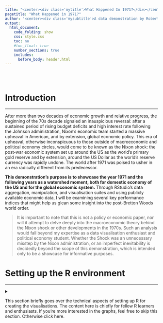 ```yaml
---
title: "<center><div class='mytitle'>What Happened In 1971?</div></center>"
pagetitle: "What Happened in 1971?"
author: "<center><div class='mysubtitle'>A data demonstration by Robert Duc Bui <br> [Github](https://github.com/robert-mdh-bui) [Twitter](https://twitter.com/robert_b_) [LinkedIn](https://www.linkedin.com/in/robert-bui/)</div></center>"
output:
  html_document:
    code_folding: show
    css: style.css
    toc: no
    #toc_float: true
    number_sections: true
    includes:
      before_body: header.html
---
```


<br><br>

<div class="mycontent">

# Introduction

------------------------------------------------------------------------

After more than two decades of economic growth and relative progress, the beginning of the 70s decade signaled an inauspicious reversal: after a sustained period of rising budget deficits and high interest rate following the Johnson administration, Nixon's economic team started a massive upheaval in American, and by extension, global economic policy. This era of upheaval, otherwise inconspicuous to those outside of macroeconomic and political economy circles, would come to be known as the Nixon shock: the post-war economic system set up around the US as the world's primary gold reserve and by extension, around the US Dollar as the world's reserve currency was rapidly undone. The world after 1971 was poised to usher in an era radically different from its predecessor.

**This demonstration's purpose is to showcase the year 1971 and the following years as a watershed moment, both for domestic economy of the US and for the global economic system.** Through RStudio's data aggregation, manipulation, and visualisation suites and using publicly available economic data, I will be examining several key performance indices that might help us glean some insight into the post-Bretton Woods world order.

> It is important to note that this is not a policy or economic paper, nor will it attempt to delve deeply into the macroeconomic theory behind the Nixon shock or other developments in the 1970s. Such an analysis would fall beyond my expertise as a data visualisation enthusiast and political economy student. Whether the Shock was an unnecessary misstep by the Nixon administration, or an imperfect inevitability is decidedly beyond the scope of this demonstration, which is intended only to be a showcase for informative purposes.

# Setting up the R environment

------------------------------------------------------------------------

<details>

<summary>

This section briefly goes over the technical aspects of setting up R for creating the visualisations. The content here is chiefly for fellow R learners and enthusiasts. If you're more interested in the graphs, feel free to skip this section. Otherwise click here.

</summary>

## Packages

For the graphs in this demonstration, I will be using the *tidyverse* suite of packages for RStudio as the main toolset for data wrangling, cleaning, and visualisation through *ggplot2*. I will also be using *lubridate* for datetime manipulation, *stringr* for string manipulation, *fredr* for direct data fetching through the Federal Reserve Economic Data site provided by the Federal Reserve's API. For aesthetic customisation of the document, I use *patchwork* and *extrafont*.

```r
library(tidyverse)   # RStudio's suite of extended tools.
library(lubridate)   # For datetime manipulation
library(extrafont)   # For custom fonts.
library(fredr)       # For direct data fetching through FRED's API.
library(patchwork)   # For plot tiling.
library(kableExtra)  # For tables
```

## API Key

Should you the reader wish to replicate the plots in this demonstration, keep in mind that the fredr package connects through FRED's API, and thus requires an API key to be set. Here is a sample for the syntax to set an API key, but for your personal use you will need to sign up for a free account with FRED, and set your own API key.

```r
fredr_set_key("xxxxxxxxxxxxxxxxxxxxxxxxxxxxxxxx")
```

```r
fredr_set_key("fe0584c38504eccc993f49fe09fef128")
```

## Colour palette

I will also set a custom colour scale for use throughout different visualisations, for the sake of design continuity. The palettes are defined here, and displayed below. The colours and general design are inspired by vintage book covers by Pelican Books from the 1970s.

```r
palette_prim  <- c("#ECA400", 
                   "#006992", 
                   "#b33951")
palette_2nd   <- c("#FFD470", 
                   "#99E2FF",
                   "#DD92A1")
palette_tert  <- c("#FBF6EF",
                   "#0B0A07")
palette_grid  <- c("#768749")

scales::show_col(palette_prim %>% 
                   append(palette_2nd) %>% 
                   append(palette_grid) %>% 
                   append(palette_tert),
                 border = NA)
```

## Custom ggplot2 theme {.tabset .tabset-fade .tabset-pills}

To avoid repetition in constructing the plots, I predefine a custom theme based on ggplot2's *theme_minimal()* here.

### Theme Code

```r
theme_pelican70 <- function () { 
  theme_minimal(base_size=12.5, base_family="Montserrat Light") %+replace%
    theme(
      panel.background      = element_rect(fill = palette_tert[1], colour=NA),
      plot.background       = element_rect(fill = palette_tert[1], colour=NA),
      
      legend.background     = element_rect(fill = "transparent", colour=NA),
      legend.key            = element_rect(fill = "transparent", colour=NA),
      
      plot.margin           = unit(c(t=1,r=1,b=1,l=1),"cm"),
      
      plot.title            = element_text(family = "Newslab Bold",
                                           color = palette_tert[2],
                                           margin = margin(t = 2,
                                                           b = 14,
                                                           unit = "pt")),
      plot.subtitle         = element_text(family = "Newslab",
                                           color = palette_tert[2]),
      axis.text.y           = element_text(angle = 90,
                                           color=palette_tert[2]),
      axis.text.x           = element_text(color=palette_tert[2]),
      axis.title.x          = element_text(color=palette_tert[2],
                                           face="bold.italic",
                                           margin = margin(t = 2,
                                                           b = 2,
                                                           unit = "pt")),
      axis.title.y          = element_text(color=palette_tert[2],
                                           angle = 90,
                                           face="bold.italic",
                                           margin = margin(t = 2,
                                                           b = 2,
                                                           unit = "pt")),
      strip.text.x          = element_blank(),
      
      panel.grid.major.x    = element_line(linetype = "dotted",
                                           colour = palette_grid),
      panel.grid.major.y    = element_line(linetype = "dotted",
                                           colour = palette_grid),
      panel.grid.minor.x    = element_blank(),
      panel.grid.minor.y    = element_blank(),
      
      plot.caption          = element_text(color=palette_tert[2],
                                           face="italic",
                                           size=7,
                                           hjust = 1,
                                           vjust = 1),
      plot.caption.position = "plot"
    )
}
```

### Plot Example

```r
ggplot(data=mtcars,
       aes(as.factor(gear),mpg,fill=as.factor(gear)))+
  geom_boxplot(col=palette_tert[2])+
  geom_jitter()+
  scale_fill_manual(values = palette_prim)+
  theme_pelican70()+
  labs(title="Example with mtcars dataset: Mileage by gear number",
       x = "Gears",y="Miles per Gallon", fill = "Gears")

```

</detail>

# Domestic Decoupling of the US Economy

------------------------------------------------------------------------

This section focuses chiefly on how most of the economic growth post-71 in the US has been decoupled from the realities of the average American worker.

The shared prosperity following the end of WW2 would have one believe in "a rising tide lifts all boats" - but this seemed to have stopped being true after 1971, especially for the middle class and working class in the US. In this section, we examine the various ways in which the common American worker has not shared in the continued economic growth since what I call the great decoupling that took place around 1971.

## Productivity vs. Wages {.tabset .tabset-fade .tabset-pills}

This first plot is probably the most well known: as much as labour productivity has continued to rise, since the 70s, wages have stagnated when adjusted for inflation. Using data from the Economic Policy Institute, here I recreate the plot of relative percentage rise in productivity for all workers and of hourly wage across the US.

Here, we can see clearly that in the few years after 1971, the general rate of increase for wages fell precipitously while productivity continues its previous trajectory. The growing economy had left the worker behind.

### Plot

```r
knitr::include_graphics("plots/plot_prod_wage.png")
```

### Code

```r
prod_wage <- read_csv("productivity_wage.csv") %>%
  mutate_all(funs(str_replace(., "%", ""))) %>%
  mutate_all(funs(str_squish(.))) %>%
  transmute(
    year = as.numeric(Year),
    wage48 = (as.numeric(`Hourly compensation`)+100)/100,
    prod48 = (as.numeric(`Net productivity`)+100)/100
  )

w71 <- prod_wage[prod_wage$year==1971,]$wage48
p71 <- prod_wage[prod_wage$year==1971,]$prod48

prod_wage71 <- prod_wage %>% 
  transmute(
    year = year,
    wage71 = as.numeric(format(round(wage48/w71, 4), nsmall = 4)),
    prod71 = as.numeric(format(round(prod48/p71, 4), nsmall = 4))
  ) %>% 
  filter(year > 1971)

plot_prod_wage <- prod_wage %>%
  pivot_longer(cols = -year,
               names_to = "var",
               values_to = "y") %>%
  mutate(y = (y)) %>%
  ggplot(aes(
    x = year,
    y = y,
    col = var,
    group = var,
    text = paste(sep = "",
                 "Year: ",year,
                 "\n% of 1948: ",y*100,"%")
  )) +
  geom_line(size = 1.25) +
  
  theme_pelican70() +
  scale_color_manual(values = palette_prim) +
  
  scale_x_continuous(breaks = seq(1948, 2018, 8)) +
  scale_y_continuous(labels = scales::percent,
                     breaks = seq(1, 3, 1)) +
  xlim(1945, 2026) +
  
  annotate(
    "text",
    x = max(prod_wage$year),
    y = (prod_wage$wage48 %>% last()) - .5,
    label = "Hourly Wage \nsince '71",
    fontface = 1,
    col = palette_prim[2]
  ) +
  annotate(
    "text",
    x = max(prod_wage$year),
    y = (prod_wage$prod48 %>% last()) - .5,
    label = "Productivity \nsince '71",
    fontface = 1,
    col = palette_prim[1]
  ) +
  
  annotate(
    "point",
    size = 3,
    x = max(prod_wage$year),
    y = (prod_wage$prod48 %>% last()),
    col = palette_prim[1]
  ) +
  annotate(
    "point",
    size = 3,
    x = max(prod_wage$year),
    y = (prod_wage$wage48 %>% last()),
    col = palette_prim[2]
  ) +
  
  annotate(
    "text",
    x = max(prod_wage$year),
    y = (prod_wage$prod48 %>% last()) - .20,
    label = paste("+",
                  ((
                    prod_wage71$prod71 %>% last()
                  ) - 1) * 100,
                  "%",
                  sep = ""),
    fontface = 2,
    size = 5,
    col = palette_prim[1]
  ) +
  annotate(
    "text",
    x = max(prod_wage$year),
    y = (prod_wage$wage48 %>% last()) - .20,
    label = paste("+",
                  ((
                    prod_wage71$wage71 %>% last()
                  ) - 1) * 100,
                  "%",
                  sep = ""),
    fontface = 2,
    size = 5,
    col = palette_prim[2]
  ) +
  
  annotate(
    "segment",
    x = 1971,
    xend = 1971,
    y = .95,
    yend = 3.35,
    linetype = "dashed",
    size = 0.75,
    col = palette_grid
  ) +
  annotate(
    "text",
    x = 1971,
    y = 3.50,
    label = "1971",
    fontface = 2,
    col = palette_grid
  ) +
  
  labs(
    title = "Figure 1: Productivity and hourly wage rise from 1948-2018",
    subtitle = "",
    x = "Year",
    y = "% of 1948 value\n",
    caption = "Data Source: Economic Policy Institute, BLS"
  ) +
  
  theme(legend.position = "none")

ggsave(plot = plot_prod_wage,
       filename = "plots/plot_prod_wage.png",
       h = 5,
       w = 10,
       type = "cairo-png")

```


### Data

```r
read_csv("productivity_wage.csv") %>%
  mutate_all(funs(str_replace(., "%", ""))) %>%
  mutate_all(funs(str_squish(.))) %>%
  transmute(
    Year = as.numeric(Year),
    `Hourly Wage` = (as.numeric(`Hourly compensation`)+100)/100,
    `Labour Productivity` = (as.numeric(`Net productivity`)+100)/100
  ) %>% 
  kbl() %>% 
  kable_styling(bootstrap_options = c("striped", "hover", "condensed")) %>% 
  scroll_box(width = "100%", height = "500px")

```


## GDP per Capita vs. Federal Minimum Wage {.tabset .tabset-fade .tabset-pills}

To further demonstrate that prosperity in the economy at large has not trickled down to the working class, this plot shows that while GDP per capita has risen greatly since '71, the inflation-adjusted value of the federal minimum wage level has actually fallen sine 1971.

### Plot

```r
knitr::include_graphics("plots/plot_minwage_gdppc.png")
```

### Code

```r
minwage_gdpcapita <- fredr(
  series_id = "FEDMINNFRWG",
  observation_start = as.Date("1960-01-01"),
  observation_end = as.Date("2019-01-02")
) %>% rbind(
  fredr(
    series_id = "USACPIALLMINMEI",
    observation_start = as.Date("1960-01-01"),
    observation_end = as.Date("2019-01-02")
  )
) %>% 
  pivot_wider(
    id_cols = date,
    names_from = series_id,
    values_from = value
  ) %>% 
  mutate(
    adj_minwage = FEDMINNFRWG/USACPIALLMINMEI*100
  ) %>% 
  filter(month(date) == 1) %>% 
  select(date,adj_minwage) %>% 
  pivot_longer(
    cols = -date,
    names_to = "series_id",
    values_to = "value"
  ) %>% 
  rbind(
    fredr(
      series_id = "A939RX0Q048SBEA",
      observation_start = as.Date("1960-01-01"),
      observation_end = as.Date("2019-01-02")
    )
  ) %>% 
  filter(month(date) == 1) %>% 
  mutate(date = year(date)) %>% 
  group_by(series_id) %>% 
  mutate(
    val_adj = value/first(value)
  ) 

last_val_gdp <- last(minwage_gdpcapita[minwage_gdpcapita$series_id == "A939RX0Q048SBEA",]$val_adj)
last_val_fmw <- last(minwage_gdpcapita[minwage_gdpcapita$series_id == "adj_minwage",]$val_adj)

text_gdp <- paste("+",
                  as.numeric(format(round((last_val_gdp-1)*100, 2), nsmall = 2)),
                  "%",
                  sep = "")
text_fmw <- paste("-",
                  as.numeric(format(round((1-last_val_fmw)*100, 2), nsmall = 2)),
                  "%",
                  sep = "")

plot_minwage_gdppc <- minwage_gdpcapita %>% 
  ggplot(
    aes(
      x = date,
      y = val_adj,
      col = series_id,
      text = paste(sep = "",
                   "Year: ",date,
                   "% of 1960: ",val_adj)
    )
  ) + 
  geom_line(size=1.25)+
  geom_vline(
    xintercept = 1971,
    linetype = "dashed",
    size = 0.75,
    col = palette_grid
  )+
    
  xlim(1960,2032)+
  ylim(1,3.6)+
  
  scale_color_manual(values=palette_prim)+
  scale_y_continuous(labels = scales::percent,
                     breaks = seq(1, 3, 1))+
  theme_pelican70()+
  labs(
    title = "Real GDP per capita vs. Federal minimum wage rise 1960-2019",
    subtitle = "",
    x = "Year",
    y = "% of 1960 value \n",
    caption = "Data Source: FRED"
  ) +

  annotate("point",
           x = 2019,
           y = last_val_gdp,
           col = palette_prim[1],
           size=3)+
  annotate("point",
           x = 2019,
           y = last_val_fmw,
           col = palette_prim[2],
           size=3)+
  
  annotate("text",
           x = 2024,
           y = last_val_gdp+.1,
           label = text_gdp,
           col = palette_prim[1],
           fontface = 2,
           size = 5
  )+
  annotate("text",
           x = 2024,
           y = last_val_fmw+.5,
           label = text_fmw,
           col = palette_prim[2],
           fontface = 2,
           size = 5
  )+
  
  annotate("text",
           x = 2024,
           y = last_val_gdp-.1,
           label = "\n GDP/capita \nsince '71",
           col = palette_prim[1],
           size = 4
  )+
  annotate("text",
           x = 2024,
           y = last_val_fmw+.2,
           label = "\n Adj. Federal \nminimum wage \nsince '71",
           col = palette_prim[2],
           size = 4
  )+
  annotate(
    "text",
    x = 1969,
    y = 3.25,
    label = "1971",
    fontface = 2,
    col = palette_grid
  ) +
  
  theme(legend.position = "none")

ggsave(plot = plot_minwage_gdppc,
       filename = "plots/plot_minwage_gdppc.png",
       h = 5,
       w = 10,
       type = "cairo-png")
```

### Data

```r
fredr(
  series_id = "FEDMINNFRWG",
  observation_start = as.Date("1960-01-01"),
  observation_end = as.Date("2019-01-02")
) %>% rbind(
  fredr(
    series_id = "USACPIALLMINMEI",
    observation_start = as.Date("1960-01-01"),
    observation_end = as.Date("2019-01-02")
  )
) %>% 
  pivot_wider(
    id_cols = date,
    names_from = series_id,
    values_from = value
  ) %>% 
  mutate(
    adj_minwage = FEDMINNFRWG/USACPIALLMINMEI*100
  ) %>% 
  filter(month(date) == 1) %>% 
  select(date,adj_minwage) %>% 
  pivot_longer(
    cols = -date,
    names_to = "series_id",
    values_to = "value"
  ) %>% 
  rbind(
    fredr(
      series_id = "A939RX0Q048SBEA",
      observation_start = as.Date("1960-01-01"),
      observation_end = as.Date("2019-01-02")
    )
  ) %>% 
  filter(month(date) == 1) %>% 
  mutate(date = year(date)) %>% 
  group_by(series_id) %>% 
  mutate(
    val_adj = value/first(value)
  ) %>% 
  pivot_wider(
    id_cols = date,
    names_from = series_id,
    values_from = value
  ) %>% 
  rename(
    Year = date,
    `Adj. Federal Min. Wage` = adj_minwage,
    `Adj. GDP per capita` = A939RX0Q048SBEA
  ) %>% 
  kbl() %>% 
  kable_styling(bootstrap_options = c("striped", "hover", "condensed")) %>% 
  scroll_box(width = "100%", height = "500px")

```

## Corporate Profits vs. Median Household Income {.tabset .tabset-fade .tabset-pills}

An even more dramatic rise can be seen in corporate profits since: aggregate corporate profits after tax has skyrocketed sixfold, but median household income has only doubled in the same time period. Both time series here are adjusted for inflation with a CPI deflator (2018 dollars). Granted, the trajectory for corporate profits is a lot more choppy (especially around the 2008 Global Financial Crisis), even in that era corporate profit still outstrips median household income by more than twice as much.

### Plot

```r
knitr::include_graphics("plots/plot_corp_medincome.png")
```

### Code

```r
corp_medincome <- fredr(
  series_id = "CP",
  observation_start = as.Date("1960-01-01"),
  observation_end = as.Date("2019-01-02")
) %>% rbind(
  fredr(
    series_id = "USACPIALLMINMEI",
    observation_start = as.Date("1960-01-01"),
    observation_end = as.Date("2019-01-02")
  )
) %>% 
  pivot_wider(
    id_cols = date,
    names_from = series_id,
    values_from = value
  ) %>% 
  mutate(
    adj = CP/USACPIALLMINMEI*100
  ) %>% 
  filter(month(date) == 1) %>% 
  select(date,adj) %>% 
  pivot_longer(
    cols = -date,
    names_to = "series_id",
    values_to = "value"
  ) %>% 
  rbind(
    fredr(
      series_id = "MEFAINUSA672N",
      observation_start = as.Date("1960-01-01"),
      observation_end = as.Date("2019-01-02")
    )
  ) %>% 
  filter(month(date) == 1) %>% 
  mutate(date = year(date)) %>% 
  group_by(series_id) %>% 
  mutate(
    val_adj = value/first(value)
  )


last_val_crp <- last(corp_medincome[corp_medincome$series_id == "adj",]$val_adj)
last_val_mhi <- last(corp_medincome[corp_medincome$series_id == "MEFAINUSA672N",]$val_adj)

text_crp <- paste("+",
                  as.numeric(format(round((last_val_crp-1)*100, 2), nsmall = 2)),
                  "%",
                  sep = "")
text_mhi <- paste("+",
                  as.numeric(format(round((last_val_mhi-1)*100, 2), nsmall = 2)),
                  "%",
                  sep = "")

plot_corp_medincome <- corp_medincome %>% 
  ggplot(
    aes(
      x = date,
      y = val_adj,
      col = series_id
    )
  ) + 
  geom_line(size=1.25)+
  geom_vline(
    xintercept = 1971,
    linetype = "dashed",
    size = 0.75,
    col = palette_grid
  )+
    
  xlim(1960,2032)+
  ylim(1,3.6)+
  
  scale_color_manual(values=palette_prim)+
  scale_y_continuous(labels = scales::percent)+
  theme_pelican70()+
  labs(
    title = "Adjusted corporate profits vs. median household income 1960-2019",
    subtitle = "",
    x = "Year",
    y = "% of 1960 value \n",
    caption = "Data Source: FRED"
  ) +

  annotate("point",
           x = 2019,
           y = last_val_crp,
           col = palette_prim[1],
           size=3)+
  annotate("point",
           x = 2019,
           y = last_val_mhi,
           col = palette_prim[2],
           size=3)+
  
  annotate("text",
           x = 2025,
           y = last_val_crp+.2,
           label = text_crp,
           col = palette_prim[1],
           fontface = 2,
           size = 5
  )+
  annotate("text",
           x = 2024,
           y = last_val_mhi+.39,
           label = text_mhi,
           col = palette_prim[2],
           fontface = 2,
           size = 5
  )+
  
  annotate("text",
           x = 2025,
           y = last_val_crp-.2,
           label = "\n Corporate Profits \nsince '71",
           col = palette_prim[1],
           size = 4
  )+
  annotate("text",
           x = 2024,
           y = last_val_mhi-.21,
           label = "\n Median \nHousehold income \nsince '71",
           col = palette_prim[2],
           size = 4
  )+
  annotate(
    "text",
    x = 1969,
    y = 7,
    label = "1971",
    fontface = 2,
    col = palette_grid
  ) +
  
  theme(legend.position = "none")

ggsave(plot = plot_corp_medincome,
       filename = "plots/plot_corp_medincome.png",
       h = 5,
       w = 10,
       type = "cairo-png")
```

### Data

```r
fredr(
  series_id = "CP",
  observation_start = as.Date("1960-01-01"),
  observation_end = as.Date("2019-01-02")
) %>% rbind(
  fredr(
    series_id = "USACPIALLMINMEI",
    observation_start = as.Date("1960-01-01"),
    observation_end = as.Date("2019-01-02")
  )
) %>% 
  pivot_wider(
    id_cols = date,
    names_from = series_id,
    values_from = value
  ) %>% 
  mutate(
    adj = CP/USACPIALLMINMEI*100
  ) %>% 
  filter(month(date) == 1) %>% 
  select(date,adj) %>% 
  pivot_longer(
    cols = -date,
    names_to = "series_id",
    values_to = "value"
  ) %>% 
  rbind(
    fredr(
      series_id = "MEFAINUSA672N",
      observation_start = as.Date("1960-01-01"),
      observation_end = as.Date("2019-01-02")
    )
  ) %>% 
  filter(month(date) == 1) %>% 
  mutate(date = year(date)) %>% 
  group_by(series_id) %>% 
  mutate(
    val_adj = value/first(value)
  ) %>% 
  pivot_wider(
    id_cols = date,
    names_from = series_id,
    values_from = value
  ) %>% 
  rename(
    Year = date,
    `Corporate Profits After Tax (billions)` = adj,
    `Real Median Family Income` = MEFAINUSA672N
  ) %>% 
  kbl() %>% 
  kable_styling(bootstrap_options = c("striped", "hover", "condensed")) %>% 
  scroll_box(width = "100%", height = "500px")

```
## Wage Labour Hours to buy into Stock Market Indices {.tabset .tabset-fade .tabset-pills}

Without government pension programmes, US workers often rely on retirement accounts to prepare for the future. A large amount of this capital stored in retirement accounts (401k, etc.), a large portion of which is distributed into major market indices, such as the Dow Jones Industrial Average (^DJI), the S&P 500 (^GSPC), or the Russell 2000 (^RUT). But when corporate profitability is high compared to hourly wage, the average worker might have had a more difficult time hitching themselves to the profit ride that the stock market has been riding on. Here, I decided to base my analysis on how many hours it would take for a worker to buy the value of the S&P 500 - mostly because the S&P 500 and its derivative products have had a history of being a popular investment.

Admittedly the trend reversal here appears to be delayed - at least a couple of years after 1971 itself. Still, I believe this trend still fits with the overall theme: since the 70s, the average worker has had to work nearly ten times the amount of hours to buy into the most popular investment instrument.

### Plot

```r
knitr::include_graphics("plots/plot_sp500.png")
```

### Code

Here I call two extra packages called *tidyquant* and *quantmod* to fetch and manipulate stock market data.

```r
library(tidyquant)
library(quantmod)

sp500 <- read_csv("avg_hourly_earning.csv") %>% 
  pivot_longer(cols = -Year,
               names_to = "month",
               values_to ="value") %>% 
  mutate(rtime = paste("01",month,Year,sep=" "),
         date = dmy(rtime),
         series_id = "avg_hourly_wage") %>% 
  select(date,series_id,value) %>% 
  rbind(
  fredr(
    series_id = "USACPIALLMINMEI",
    observation_start = as.Date("1960-01-01"),
    observation_end = as.Date("2019-01-02")
  )
) %>% 
  mutate(series_id = ifelse(series_id == "USACPIALLMINMEI", "cpi",series_id)) %>% 
  pivot_wider(
    id_cols = date,
    names_from = series_id,
    values_from = value
  ) %>% 
  mutate(wage = avg_hourly_wage * cpi / 100) %>% 
  select(date,wage) %>% 
  filter(!is.na(wage)) %>% 
  left_join(getSymbols("^GSPC",
           from = "1964-01-01",
           to = "2019-01-01",
           src = "yahoo",
           auto.assign=F) %>% 
  as.data.frame() %>% 
  rownames_to_column("date") %>% 
  select(date,sp500 = GSPC.Close) %>% 
  mutate(date = as.Date(date),
         year = year(date),
         month = month(date)) %>% 
  group_by(year,month) %>% 
  summarise(sp500 = first(sp500)) %>% 
  ungroup() %>% 
  mutate(date = paste(year,month,"01",sep="-") %>% ymd(),
            sp500 = sp500) %>% 
  select(date,sp500)) %>% 
  mutate(hour_to_buy = sp500/wage) 

plot_sp500 <- sp500 %>% 
  ggplot(
    aes(
      x = date,
      y = hour_to_buy
    )
  )+
  geom_smooth(col   = palette_prim[2],
              fill  = palette_2nd[2],
              size  = 1.6,
              alpha = .75)+
  geom_line(col  = palette_prim[3],
            size = 1.25)+
  geom_vline(
    xintercept = 1971,
    linetype = "dashed",
    size = 0.75,
    col = palette_grid
  )+
  theme_pelican70()+
  labs(
    title = "Hours to buy the S&P 500 1964-2019",
    subtitle = "(with Loess smoothed trendline)",
    x = "Year",
    y = "Hours\n",
    caption = "Data Source: Yahoo Finance, BLS”"
  ) + 
  theme(legend.position = "none")+
  annotate(
    "text",
    x = as.Date("1972-12-01"),
    y = 300,
    label = "1971",
    fontface = 2,
    col = palette_grid
  )

ggsave(plot = plot_sp500,
       filename = "plots/plot_sp500.png",
       h = 5,
       w = 10,
       type = "cairo-png")
```


### Data

```r
read_csv("avg_hourly_earning.csv") %>% 
  pivot_longer(cols = -Year,
               names_to = "month",
               values_to ="value") %>% 
  mutate(rtime = paste("01",month,Year,sep=" "),
         date = dmy(rtime),
         series_id = "avg_hourly_wage") %>% 
  select(date,series_id,value) %>% 
  rbind(
  fredr(
    series_id = "USACPIALLMINMEI",
    observation_start = as.Date("1960-01-01"),
    observation_end = as.Date("2019-01-02")
  )
) %>% 
  mutate(series_id = ifelse(series_id == "USACPIALLMINMEI", "cpi",series_id)) %>% 
  pivot_wider(
    id_cols = date,
    names_from = series_id,
    values_from = value
  ) %>% 
  mutate(wage = avg_hourly_wage * cpi / 100) %>% 
  select(date,wage) %>% 
  filter(!is.na(wage)) %>% 
  left_join(quantmod::getSymbols("^GSPC",
           from = "1964-01-01",
           to = "2019-01-01",
           src = "yahoo",
           auto.assign=F) %>% 
  as.data.frame() %>% 
  rownames_to_column("date") %>% 
  select(date,sp500 = GSPC.Close) %>% 
  mutate(date = as.Date(date),
         year = year(date),
         month = month(date)) %>% 
  group_by(year,month) %>% 
  summarise(sp500 = first(sp500)) %>% 
  ungroup() %>% 
  mutate(date = paste(year,month,"01",sep="-") %>% ymd(),
            sp500 = sp500) %>% 
  select(date,sp500)) %>% 
  mutate(hour_to_buy = sp500/wage) %>% 
  transmute(`Year & Month` = paste(year(date),month(date),sep="-"),
            `Avg. Nominal Hourly Wage for Nonmanagement Workers` = wage,
            `S&P500 Nominal Value` = sp500,
            `Labour Hours to Buy S&P500` = hour_to_buy
            ) %>% 
  kbl() %>% 
  kable_styling(bootstrap_options = c("striped", "hover", "condensed")) %>% 
  scroll_box(width = "100%", height = "500px")
```


## CEO-to-worker Compensation Ratio {.tabset .tabset-fade .tabset-pills}

And this precipitous increase in corporate profits, having not trickled down to the middle class, appears to have mostly gone to the corporate executives of America. While in the 60s and early 70s, a CEO only earned about 20x to 25x the amount their worker did, this ratio skyrocketed to more 320 by 2019. This change may not have taken place dramatically in the year 1971, but it can be argued that the decade following '71 was a long process of trend reversal from relative parity to the outsized ratio of modern America.

### Plot

```r
knitr::include_graphics("plots/plot_ceo_ratio.png")
```

### Code

```r
plot_ceo_ratio <- read_csv("ceo_comp.csv") %>% 
  mutate(
    realized = realized %>% str_extract("^\\d+.{0,1}\\d+") %>% as.numeric()
  ) %>% 
  ggplot(
    aes(
      x = year,
      y = realized
    )
  )+
  geom_smooth(col   = palette_prim[2],
              fill  = palette_2nd[2],
              size  = 1.6,
              alpha = .75)+
  geom_line(col  = palette_prim[3],
            size = 1.25)+
  geom_vline(
    xintercept = 1971,
    linetype = "dashed",
    size = 0.75,
    col = palette_grid
  )+
  theme_pelican70()+
  labs(
    title = "CEO-worker compensation ratio 1965-2019",
    subtitle = "(with Loess smoothed trendline)",
    x = "Year",
    y = "Ratio\n",
    caption = "Data Source: Economic Policy Institute”"
  ) +
  annotate(
    "text",
    x = 1969,
    y = 350,
    label = "1971",
    fontface = 2,
    col = palette_grid
  ) +
  theme(legend.position = "none")

ggsave(plot = plot_ceo_ratio,
       filename = "plots/plot_ceo_ratio.png",
       h = 5,
       w = 10,
       type = "cairo-png")
```

### Data

```r
read_csv("ceo_comp.csv") %>% 
  transmute(
    Year = as.numeric(year),
    `Realized Compensation Ratio` = realized %>% str_extract("^\\d+.{0,1}\\d+") %>% as.numeric()
  ) %>% 
  kbl() %>% 
  kable_styling(bootstrap_options = c("striped", "hover", "condensed")) %>% 
  scroll_box(width = "100%", height = "500px")

```

## Inequality 1: Gini Index {.tabset .tabset-fade .tabset-pills}

Unsurprisingly this previous pattern has corresponded with an increase in the Gini Index, measuring household income inequality. Here it is clear through the smoothed trendline that the years around 1971 were the bottom of the valley that signalled a trend reversal towards the massive inequality in modern America.

> +----------------------------------------------------------------------------------------------------------------------------------------------------------------------------------------------------------------------+
> | Definition of the Gini Index, from the OECD:                                                                                                                                                                         |
> |                                                                                                                                                                                                                      |
> | The Gini index measures the extent to which the distribution of income (or, in some cases, consumption expenditure) among individuals or households within an economy deviates from a perfectly equal distribution.\ |
> | \                                                                                                                                                                                                                    |
> | The Gini index measures the area between the Lorenz curve and the hypothetical line of absolute equality, expressed as a percentage of the maximum area under the line.\                                             |
> | \                                                                                                                                                                                                                    |
> | A Gini index of zero represents perfect equality and 100, perfect inequality.                                                                                           


### Plot

```r
knitr::include_graphics("plots/plot_gini.png")
```

### Code

```r
gini <- fredr(
  series_id = "GINIALLRF",
  observation_start = as.Date("1800-01-01"),
  observation_end = as.Date(Sys.Date())
) 

plot_gini <- gini %>% 
  mutate(date = year(date)) %>% 
  ggplot(
    aes(
      x = date,
      y = value
    )
  ) + 
  geom_smooth(col   = palette_prim[2],
              fill  = palette_2nd[2],
              size  = 1.25,
              alpha = .75)+
  geom_line(col  = palette_prim[3],
            size = 1.25)+
  geom_vline(
    xintercept = 1971,
    linetype = "dashed",
    size = 0.75,
    col = palette_grid
  )+
  theme_pelican70()+
  labs(
    title = "Gini Index of Household Income Inequality 1947-2018",
    subtitle = "(with Loess smoothed trendline)",
    x = "Year",
    y = "Gini Coefficient \n",
    caption = "Data Source: FRED"
  ) +
  annotate(
    "text",
    x = 1969,
    y = 0.46,
    label = "1971",
    fontface = 2,
    col = palette_grid
  ) +
  
  theme(legend.position = "none")

ggsave(plot = plot_gini,
       filename = "plots/plot_gini.png",
       h = 5,
       w = 10,
       type = "cairo-png")
```


### Data

```r
fredr(
  series_id = "GINIALLRF",
  observation_start = as.Date("1800-01-01"),
  observation_end = as.Date(Sys.Date())
) %>% 
  mutate(date = year(date)) %>% 
  transmute(
    Year = as.numeric(date),
    `Gini Coeffcient` = value
  ) %>% 
  kbl() %>% 
  kable_styling(bootstrap_options = c("striped", "hover", "condensed")) %>% 
  scroll_box(width = "100%", height = "500px")

```

## Inequality 2: Top 5% as share of total income {.tabset .tabset-fade .tabset-pills}

In a similar pattern, while in the post-war era, the top 5% of earners in America accounted for an unprecedentedly small proportion of total income, this proportion started to increase dramatically again, with the trend reversal beginning around 1971. Note that this data, taken from Saez and Piketty's original research, goes further back but is only available up to 1998. While more updated data is not readily available, judging from previous patterns, it wouldn't be unreasonable to surmise that this proportion has only increased since.

### Plot

```r
knitr::include_graphics("plots/plot_top5_incomeshare.png")
```

### Code

```r
saez <- read_csv("pikettysaez_table2.csv") 


plot_top5_incomeshare <- saez %>% 
  transmute(year, top5 = share_95_99+share_99_100) %>% 
  pivot_longer(
    cols = -year,
    names_to = "pop",
    values_to = "value"
  ) %>%
  ggplot(
    aes(
      x = year,
      y = value/100,
      col = pop
    )
  )+
  geom_smooth(col   = palette_prim[2],
              fill  = palette_2nd[2],
              size  = 1.6,
              alpha = .75)+
  geom_line(col  = palette_prim[3],
            size = 1.25)+
  geom_vline(
    xintercept = 1971,
    linetype = "dashed",
    size = 0.75,
    col = palette_grid
  )+
  theme_pelican70()+
  scale_y_continuous(labels = scales::percent)+
  labs(
    title = "Share of total income by top 5% earners 1917-1998",
    subtitle = "(with Loess smoothed trendline)",
    x = "Year",
    y = "% Share of total \n",
    caption = "Data Source: Piketty and Saez, 2003”"
  ) +
  annotate(
    "text",
    x = 1969,
    y = 0.46,
    label = "1971",
    fontface = 2,
    col = palette_grid
  ) +
  ylim(.18,.36)+
  annotate(
    "text",
    x = 1969,
    y = 0.35,
    label = "1971",
    fontface = 2,
    col = palette_grid
  ) +
  theme(legend.position = "none")

ggsave(plot = plot_top5_incomeshare,
       filename = "plots/plot_top5_incomeshare.png",
       h = 5,
       w = 10,
       type = "cairo-png")
```

### Data

```r
read_csv("pikettysaez_table2.csv") %>% 
  kbl() %>% 
  kable_styling(bootstrap_options = c("striped", "hover", "condensed")) %>% 
  scroll_box(width = "100%", height = "500px")

```

<br><br><br>

</div>


